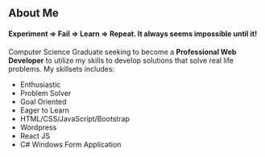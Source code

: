 ## About Me

#### Experiment => Fail => Learn => Repeat. It always seems impossible until it!

Computer Science Graduate seeking to become a **Professional Web Developer** to utilize my skills to develop solutions that solve real life problems.
My skillsets includes:

- Enthusiastic
- Problem Solver
- Goal Oriented
- Eager to Learn
- HTML/CSS/JavaScript/Bootstrap
- Wordpress
- React JS
- C# Windows Form Application
